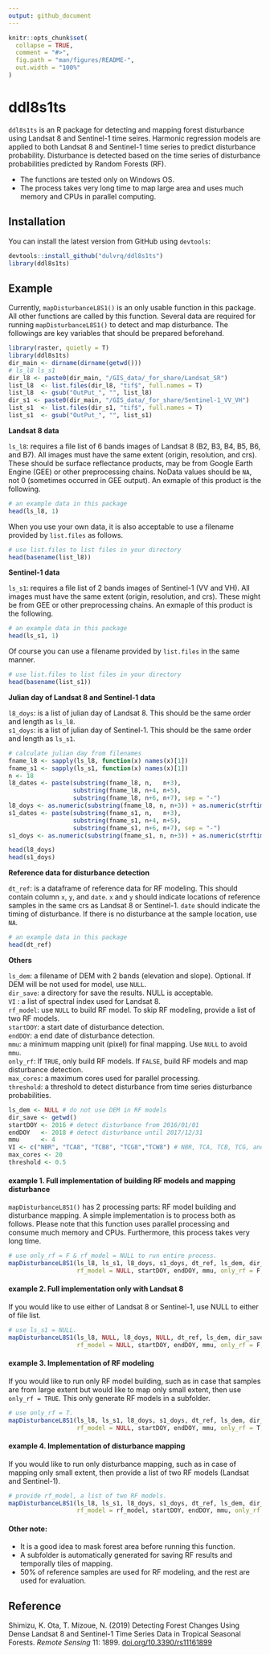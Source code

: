 ```yaml
---
output: github_document
---
```


<!-- README.md is generated from README.Rmd. Please edit that file -->

```r
knitr::opts_chunk$set(
  collapse = TRUE,
  comment = "#>",
  fig.path = "man/figures/README-",
  out.width = "100%"
)
```

# ddl8s1ts

<!-- badges: start -->
<!-- badges: end -->

`ddl8s1ts` is an R package for detecting and mapping forest disturbance using Landsat 8 and Sentinel-1 time seires. Harmonic regression models are applied to both Landsat 8 and Sentinel-1 time series to predict disturbance probability. Disturbance is detected based on the time series of disturbance probabilities predicted by Random Forests (RF).

* The functions are tested only on Windows OS. 
* The process takes very long time to map large area and uses much memory and CPUs in parallel computing.

## Installation

You can install the latest version from GitHub using `devtools`:

``` r
devtools::install_github("dulvrq/ddl8s1ts")
library(ddl8s1ts)
```

## Example

Currently, `mapDisturbanceL8S1()` is an only usable function in this package. All other functions are called by this function. Several data are required for running `mapDisturbanceL8S1()` to detect and map disturbance. The followings are key variables that should be prepared beforehand.

```r
library(raster, quietly = T)
library(ddl8s1ts)
dir_main <- dirname(dirname(getwd()))
# ls_l8 ls_s1
dir_l8 <- paste0(dir_main, "/GIS_data/_for_share/Landsat_SR")
list_l8  <- list.files(dir_l8, "tif$", full.names = T)
list_l8  <- gsub("OutPut_", "", list_l8)
dir_s1 <- paste0(dir_main, "/GIS_data/_for_share/Sentinel-1_VV_VH")
list_s1  <- list.files(dir_s1, "tif$", full.names = T)
list_s1  <- gsub("OutPut_", "", list_s1)
```

**Landsat 8 data**

`ls_l8`: requires a file list of 6 bands images of Landsat 8 (B2, B3, B4, B5, B6, and B7). All images must have the same extent (origin, resolution, and crs). These should be surface reflectance products, may be from Google Earth Engine (GEE) or other preprocessing chains. NoData values should be `NA`, not 0 (sometimes occurred in GEE output). An exmaple of this product is the following.

```r
# an example data in this package
head(ls_l8, 1)
```
When you use your own data, it is also acceptable to use a filename provided by `list.files` as follows.
```r
# use list.files to list files in your directory
head(basename(list_l8))
```


**Sentinel-1 data**

`ls_s1`: requires a file list of 2 bands images of Sentinel-1 (VV and VH). All images must have the same extent (origin, resolution, and crs). These might be from GEE or other preprocessing chains. An exmaple of this product is the following.

```r
# an example data in this package
head(ls_s1, 1)
```
Of course you can use a filename provided by `list.files` in the same manner.
```r
# use list.files to list files in your directory
head(basename(list_s1))
```


**Julian day of Landsat 8 and Sentinel-1 data**

`l8_doys`: is a list of julian day of Landsat 8. This should be the same order and length as `ls_l8`.   
`s1_doys`: is a list of julian day of Sentinel-1. This should be the same order and length as `ls_s1`.

```r
# calculate julian day from filenames
fname_l8 <- sapply(ls_l8, function(x) names(x)[1])
fname_s1 <- sapply(ls_s1, function(x) names(x)[1])
n <- 18
l8_dates <- paste(substring(fname_l8, n,   n+3),
                  substring(fname_l8, n+4, n+5),
                  substring(fname_l8, n+6, n+7), sep = "-")
l8_doys <- as.numeric(substring(fname_l8, n, n+3)) + as.numeric(strftime(l8_dates, format = "%j")) / 365
s1_dates <- paste(substring(fname_s1, n,   n+3),
                  substring(fname_s1, n+4, n+5),
                  substring(fname_s1, n+6, n+7), sep = "-")
s1_doys <- as.numeric(substring(fname_s1, n, n+3)) + as.numeric(strftime(s1_dates, format = "%j")) / 365

head(l8_doys)
head(s1_doys)
```

**Reference data for disturbance detection**

`dt_ref`: is a dataframe of reference data for RF modeling. This should contain column `x`, `y`, and `date`. 
`x` and `y` should indicate locations of reference samples in the same crs as Landsat 8 or Sentinel-1. 
`date` should indicate the timing of disturbance. If there is no disturbance at the sample location, use `NA`.

```r
# an example data in this package
head(dt_ref)
```

**Others**    

`ls_dem`: a filename of DEM with 2 bands (elevation and slope). Optional. If DEM will be not used for model, use `NULL`.   
`dir_save`:	a directory for save the results. NULL is acceptable.  
`VI` : a list of spectral index used for Landsat 8.  
`rf_model`: use `NULL` to build RF model. To skip RF modeling, provide a list of two RF models.    
`startDOY`: a start date of disturbance detection.   
`endDOY`: a end date of disturbance detection.   
`mmu`: a minimum mapping unit (pixel) for final mapping. Use `NULL` to avoid `mmu`.    
`only_rf`: If `TRUE`, only build RF models. If `FALSE`, build RF models and map disturbance detection.    
`max_cores`: a maximum cores used for parallel processing.    
`threshold`: a threshold to detect disturbance from time series disturbance probabilities.

```r
ls_dem <- NULL # do not use DEM in RF models
dir_save <- getwd()
startDOY <- 2016 # detect disturbance from 2016/01/01
endDOY   <- 2018 # detect disturbance until 2017/12/31
mmu      <- 4
VI <- c("NBR", "TCA8", "TCB8", "TCG8","TCW8") # NBR, TCA, TCB, TCG, and TCW
max_cores <- 20
threshold <- 0.5
```

#### example 1. Full implementation of building RF models and mapping disturbance
`mapDisturbanceL8S1()` has 2 processing parts: RF model building and disturbance mapping. A simple implementation is to process both as follows. Please note that this function uses parallel processing and consume much memory and CPUs. Furthermore, this process takes very long time.

```r
# use only_rf = F & rf_model = NULL to run entire process.
mapDisturbanceL8S1(ls_l8, ls_s1, l8_doys, s1_doys, dt_ref, ls_dem, dir_save, VI,
                   rf_model = NULL, startDOY, endDOY, mmu, only_rf = F, max_cores, threshold)
```

#### example 2. Full implementation only with Landsat 8
If you would like to use either of Landsat 8 or Sentinel-1, use NULL to either of file list.

```r
# use ls_s1 = NULL.
mapDisturbanceL8S1(ls_l8, NULL, l8_doys, NULL, dt_ref, ls_dem, dir_save, VI,
                   rf_model = NULL, startDOY, endDOY, mmu, only_rf = F, max_cores, threshold)
```

#### example 3. Implementation of RF modeling
If you would like to run only RF model building, such as in case that samples are from large extent but would like to map only small extent, then use `only_rf = TRUE`. This only generate RF models in a subfolder.

```r
# use only_rf = T.
mapDisturbanceL8S1(ls_l8, ls_s1, l8_doys, s1_doys, dt_ref, ls_dem, dir_save, VI,
                   rf_model = NULL, startDOY, endDOY, mmu, only_rf = T, max_cores, threshold)
```

#### example 4. Implementation of disturbance mapping
If you would like to run only disturbance mapping, such as in case of mapping only small extent, then provide a list of two RF models (Landsat and Sentinel-1). 

```r
# provide rf_model, a list of two RF models.
mapDisturbanceL8S1(ls_l8, ls_s1, l8_doys, s1_doys, dt_ref, ls_dem, dir_save, VI,
                   rf_model = rf_model, startDOY, endDOY, mmu, only_rf = F, max_cores, threshold)
```


#### Other note:
- It is a good idea to mask forest area before running this function.   
- A subfolder is automatically generated for saving RF results and temporally tiles of mapping.  
- 50% of reference samples are used for RF modeling, and the rest are used for evaluation.



## Reference
Shimizu, K. Ota, T. Mizoue, N. (2019) Detecting Forest Changes Using Dense Landsat 8 and Sentinel-1 Time Series Data in Tropical Seasonal Forests. _Remote Sensing_ 11: 1899. [doi.org/10.3390/rs11161899](https://doi.org/10.3390/rs11161899)
